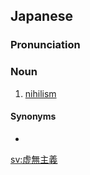 {{also|虛無主義|虚无主义}}
==Japanese==
{{ja-kanjitab|きょ|む|しゅ|ぎ|yomi=o}}

===Pronunciation===
{{ja-pron|きょむしゅぎ|y=o}}

===Noun===
{{ja-noun|きょむしゅぎ|kyu=虛無主義}}

# [[nihilism]]

====Synonyms====
* {{ja-r|ニヒリズム}}

[[sv:虚無主義]]